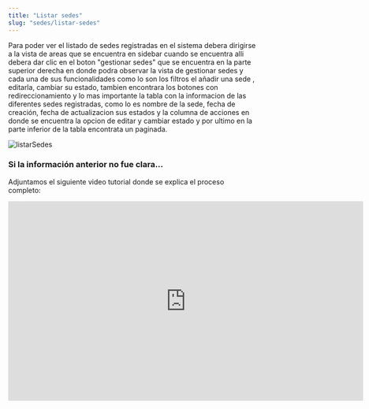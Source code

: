 ```yaml
---
title: "Listar sedes"
slug: "sedes/listar-sedes"
---
```



<Tabs>
  <TabItem label="Endpoint">
    <ApiEndpoint url={`${API_BASE_URL}admin/sedes`} />
  </TabItem>
</Tabs>

Para poder ver el listado de sedes registradas en el sistema debera dirigirse a la vista de areas que se encuentra en sidebar cuando se encuentra alli debera dar clic en el boton "gestionar sedes" que se encuentra en la parte superior derecha en donde podra observar la vista de gestionar sedes y cada una de sus funcionalidades como lo son los filtros el añadir una sede , editarla, cambiar su estado, tambien encontrara los botones con redireccionamiento y lo mas importante la tabla con la informacion de las diferentes sedes registradas, como lo es nombre de la sede, fecha de creación, fecha de actualizacion sus estados y la columna de acciones en donde se encuentra la opcion de editar y cambiar estado y por ultimo en la parte inferior de la tabla encontrata un paginada.

<Image src={listarSedes} alt="listarSedes" width={3148} height={2270} />

### Si la información anterior no fue clara...

Adjuntamos el siguiente video tutorial donde se explica el proceso completo:

<div style={{ display: "flex", justifyContent: "center" }}>
  <iframe
    width="720"
    height="405"
    src="https://www.youtube.com/embed/Zrp9Ze9249M"
    frameBorder="0"
    allow="accelerometer; autoplay; clipboard-write; encrypted-media; gyroscope; picture-in-picture"
    allowFullScreen
  ></iframe>
</div>
